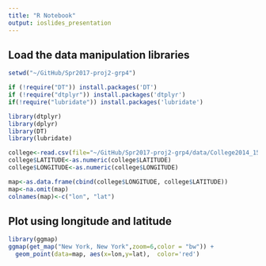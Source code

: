 ```yaml
---
title: "R Notebook"
output: ioslides_presentation
---
```


## Load the data manipulation libraries
```r
setwd("~/GitHub/Spr2017-proj2-grp4")
```

```r
if (!require("DT")) install.packages('DT')
if (!require("dtplyr")) install.packages('dtplyr')
if(!require("lubridate")) install.packages('lubridate')

library(dtplyr)
library(dplyr)
library(DT)
library(lubridate)
```

```r
college<-read.csv(file="~/GitHub/Spr2017-proj2-grp4/data/College2014_15.csv", stringsAsFactors = FALSE)
college$LATITUDE<-as.numeric(college$LATITUDE)
college$LONGITUDE<-as.numeric(college$LONGITUDE)
```
```r
map<-as.data.frame(cbind(college$LONGITUDE, college$LATITUDE))
map<-na.omit(map)
colnames(map)<-c("lon", "lat")
```

## Plot using longitude and latitude
```r
library(ggmap)
ggmap(get_map("New York, New York",zoom=6,color = "bw")) + 
  geom_point(data=map, aes(x=lon,y=lat),  color='red') 
```